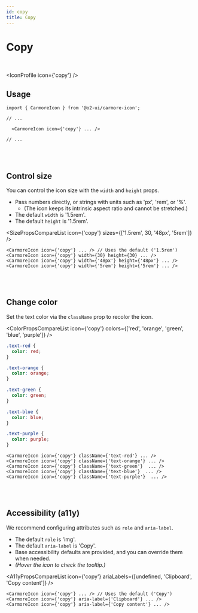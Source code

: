 ```yaml
---
id: copy
title: Copy
---
```




# Copy

<br />

<IconProfile icon={'copy'} />

## Usage

```tsx
import { CarmoreIcon } from '@o2-ui/carmore-icon';

// ...

  <CarmoreIcon icon={'copy'} ... />

// ...
```

<br />
<br />

## Control size

You can control the icon size with the `width` and `height` props.

- Pass numbers directly, or strings with units such as 'px', 'rem', or '%'.
  - (The icon keeps its intrinsic aspect ratio and cannot be stretched.)
- The default `width` is '1.5rem'.
- The default `height` is '1.5rem'.

<SizePropsCompareList icon={'copy'} sizes={['1.5rem', 30, '48px', '5rem']} />

```tsx
<CarmoreIcon icon={'copy'} ... /> // Uses the default ('1.5rem')
<CarmoreIcon icon={'copy'} width={30} height={30} ... />
<CarmoreIcon icon={'copy'} width={'48px'} height={'48px'} ... />
<CarmoreIcon icon={'copy'} width={'5rem'} height={'5rem'} ... />
```

<br />
<br />

## Change color

Set the text color via the `className` prop to recolor the icon.

<ColorPropsCompareList icon={'copy'} colors={['red', 'orange', 'green', 'blue', 'purple']} />

```css
.text-red {
  color: red;
}

.text-orange {
  color: orange;
}

.text-green {
  color: green;
}

.text-blue {
  color: blue;
}

.text-purple {
  color: purple;
}
```

```tsx
<CarmoreIcon icon={'copy'} className={'text-red'} ... />
<CarmoreIcon icon={'copy'} className={'text-orange'} ... />
<CarmoreIcon icon={'copy'} className={'text-green'}  ... />
<CarmoreIcon icon={'copy'} className={'text-blue'}  ... />
<CarmoreIcon icon={'copy'} className={'text-purple'}  ... />
```

<br />
<br />

## Accessibility (a11y)

We recommend configuring attributes such as `role` and `aria-label`.

- The default `role` is 'img'.
- The default `aria-label` is 'Copy'.
- Base accessibility defaults are provided, and you can override them when needed.
- _(Hover the icon to check the tooltip.)_

<A11yPropsCompareList icon={'copy'} ariaLabels={[undefined, 'Clipboard', 'Copy content']} />

```tsx
<CarmoreIcon icon={'copy'} ... /> // Uses the default ('Copy')
<CarmoreIcon icon={'copy'} aria-label={'Clipboard'} ... />
<CarmoreIcon icon={'copy'} aria-label={'Copy content'} ... />
```
